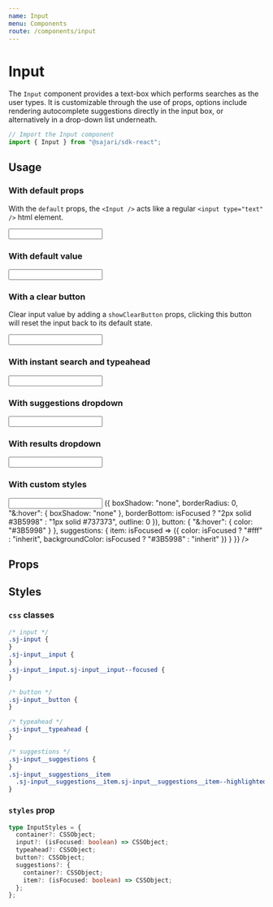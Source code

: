 ```yaml
---
name: Input
menu: Components
route: /components/input
---
```



# Input

The `Input` component provides a text-box which performs searches as the user types.
It is customizable through the use of props, options include rendering autocomplete
suggestions directly in the input box, or alternatively in
a drop-down list underneath.

```javascript
// Import the Input component
import { Input } from "@sajari/sdk-react";
```

## Usage

### With default props

With the `default` props, the `<Input />` acts like a regular `<input type="text" />` html element.

<Playground>
  <InputWrapper>
    <Input />
  </InputWrapper>
</Playground>

### With default value

<Playground>
  <InputWrapper>
    <Input defaultValue="A default string value" />
  </InputWrapper>
</Playground>

### With a clear button

Clear input value by adding a `showClearButton` props, clicking this button will reset the input back to its default state.

<Playground>
  <InputWrapper>
    <Input showClearButton />
  </InputWrapper>
</Playground>

### With instant search and typeahead

<Playground>
  <InputWrapper>
    <Input mode="typeahead" instantSearch showClearButton />
  </InputWrapper>
</Playground>

### With suggestions dropdown

<Playground>
  <InputWrapper style={{ height: 300 }}>
    <Input mode="typeahead" dropdownMode="suggestions" showClearButton />
  </InputWrapper>
</Playground>

### With results dropdown

<Playground>
  <InputWrapper style={{ height: 400 }}>
    <Input
      mode="typeahead"
      dropdownMode="results"
      instantSearch
      showClearButton
    />
  </InputWrapper>
</Playground>

### With custom styles

<Playground>
  <InputWrapper style={{ height: 300 }}>
    <Input
      showClearButton
      mode="typeahead"
      dropdownMode="suggestions"
      styles={{
        container: {
          width: 300
        },
        input: isFocused => ({
          boxShadow: "none",
          borderRadius: 0,
          "&:hover": {
            boxShadow: "none"
          },
          borderBottom: isFocused ? "2px solid #3B5998" : "1px solid #737373",
          outline: 0
        }),
        button: {
          "&:hover": {
            color: "#3B5998"
          }
        },
        suggestions: {
          item: isFocused => ({
            color: isFocused ? "#fff" : "inherit",
            backgroundColor: isFocused ? "#3B5998" : "inherit"
          })
        }
      }}
    />
  </InputWrapper>
</Playground>

## Props

<PropsTable of={PropsInput} />

## Styles

### `css` classes

```css
/* input */
.sj-input {
}
.sj-input__input {
}
.sj-input__input.sj-input__input--focused {
}

/* button */
.sj-input__button {
}

/* typeahead */
.sj-input__typeahead {
}

/* suggestions */
.sj-input__suggestions {
}
.sj-input__suggestions__item
  .sj-input__suggestions__item.sj-input__suggestions__item--highlighted {
}
```

### `styles` prop

```typescript
type InputStyles = {
  container?: CSSObject;
  input?: (isFocused: boolean) => CSSObject;
  typeahead?: CSSObject;
  button?: CSSObject;
  suggestions?: {
    container?: CSSObject;
    item?: (isFocused: boolean) => CSSObject;
  };
};
```
